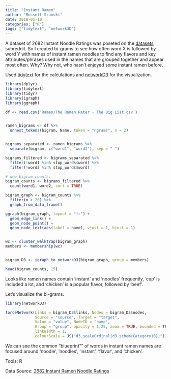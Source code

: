 ```yaml
---
title: "Instant Ramen"
author: "Russell Szumski"
date: 2018-01-10
categories: ["R"]
tags: ["tidytext", "network3D"]
---
```


A dataset of 2682 Instant Noodle Ratings was poseted on the [datasets](https://www.reddit.com/r/datasets/) subreddit. So I created bi-grams to see how often word X is followed by word Y with names of instant ramen noodles to find any flavors and key attributes/phrases used in the names that are grouped together and appear most often. Why? Why not, who hasn't enjoyed some instant ramen before.

Used [tidytext](https://github.com/juliasilge/tidytext) for the calculations and [networkD3](https://github.com/christophergandrud/networkD3) for the visualization.


```r
library(dplyr)
library(tidytext)
library(tidyr)
library(igraph)
library(ggraph)

df <- read.csv('Ramen/The Ramen Rater - The Big List.csv')


ramen_bigrams <- df %>%
  unnest_tokens(bigram, Name, token = "ngrams", n = 2)


bigrams_separated <- ramen_bigrams %>%
  separate(bigram, c("word1", "word2"), sep = " ")

bigrams_filtered <- bigrams_separated %>%
  filter(!word1 %in% stop_words$word) %>%
  filter(!word2 %in% stop_words$word)

# new bigram counts:
bigram_counts <- bigrams_filtered %>% 
  count(word1, word2, sort = TRUE)

bigram_graph <- bigram_counts %>%
  filter(n > 20) %>%
  graph_from_data_frame()

ggraph(bigram_graph, layout = "fr") +
  geom_edge_link() +
  geom_node_point() +
  geom_node_text(aes(label = name), vjust = 1, hjust = 1)


wc <- cluster_walktrap(bigram_graph)
members <- membership(wc)


bigram_D3 <- igraph_to_networkD3(bigram_graph, group = members)

```

```r
head(bigram_counts, 15)
```

Looks like ramen names contain 'instant' and 'noodles' frequently, 'cup' is included a lot, and 'chicken' is a popular flavor, followed by 'beef'.

Let's visualize the bi-grams.


```r
library(networkD3)

forceNetwork(Links = bigram_D3$links, Nodes = bigram_D3$nodes, 
             Source = "source", Target = "target",
             Value = "value", NodeID = "name",
             Group = "group", opacity = 1.25, zoom = TRUE, bounded = TRUE,
             linkWidth = 1,
             colourScale = JS("d3.scaleOrdinal(d3.schemeCategory10);"))
```

We can see the common "blueprint"" of words in instant ramen names are focused around 'noodle', 'noodles', 'instant', 'flavor', and 'chicken'.

Tools: R

Data Source: [2682 Instant Ramen Noodle Ratings](https://www.theramenrater.com/resources-2/the-list/)
